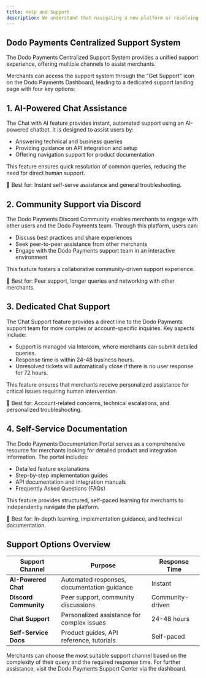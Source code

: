 ```yaml
---
title: Help and Support
description: We understand that navigating a new platform or resolving issues can sometimes require additional support. To ensure a seamless experience, we offer multiple support channels to address all your concerns.
---
```


## **Dodo Payments Centralized Support System**

The Dodo Payments Centralized Support System provides a unified support experience, offering multiple channels to assist merchants.

Merchants can access the support system through the "Get Support" icon on the Dodo Payments Dashboard, leading to a dedicated support landing page with four key options:

## 1. AI-Powered Chat Assistance

The Chat with AI feature provides instant, automated support using an AI-powered chatbot. It is designed to assist users by:

- Answering technical and business queries
- Providing guidance on API integration and setup
- Offering navigation support for product documentation

This feature ensures quick resolution of common queries, reducing the need for direct human support.

📌 Best for: Instant self-serve assistance and general troubleshooting.

## 2. Community Support via Discord

The Dodo Payments Discord Community enables merchants to engage with other users and the Dodo Payments team. Through this platform, users can:

- Discuss best practices and share experiences
- Seek peer-to-peer assistance from other merchants
- Engage with the Dodo Payments support team in an interactive environment

This feature fosters a collaborative community-driven support experience.

📌 Best for: Peer support, longer queries and networking with other merchants.

## 3. Dedicated Chat Support

The Chat Support feature provides a direct line to the Dodo Payments support team for more complex or account-specific inquiries. Key aspects include:

- Support is managed via Intercom, where merchants can submit detailed queries.
- Response time is within 24-48 business hours.
- Unresolved tickets will automatically close if there is no user response for 72 hours.

This feature ensures that merchants receive personalized assistance for critical issues requiring human intervention.

📌 Best for: Account-related concerns, technical escalations, and personalized troubleshooting.

## **4. Self-Service Documentation**

The Dodo Payments Documentation Portal serves as a comprehensive resource for merchants looking for detailed product and integration information. The portal includes:

- Detailed feature explanations
- Step-by-step implementation guides
- API documentation and integration manuals
- Frequently Asked Questions (FAQs)

This feature provides structured, self-paced learning for merchants to independently navigate the platform.

📌 Best for: In-depth learning, implementation guidance, and technical documentation.

## **Support Options Overview**

| **Support Channel** | **Purpose** | **Response Time** |
| --- | --- | --- |
| **AI-Powered Chat** | Automated responses, documentation guidance | Instant |
| **Discord Community** | Peer support, community discussions | Community-driven |
| **Chat Support** | Personalized assistance for complex issues | 24-48 hours |
| **Self-Service Docs** | Product guides, API reference, tutorials | Self-paced |

Merchants can choose the most suitable support channel based on the complexity of their query and the required response time. For further assistance, visit the Dodo Payments Support Center via the dashboard.